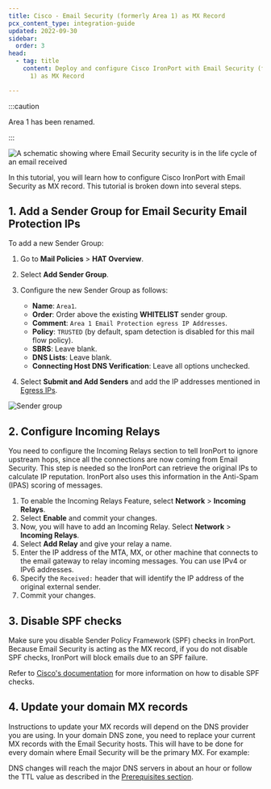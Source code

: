 ```yaml
---
title: Cisco - Email Security (formerly Area 1) as MX Record
pcx_content_type: integration-guide
updated: 2022-09-30
sidebar:
  order: 3
head:
  - tag: title
    content: Deploy and configure Cisco IronPort with Email Security (formerly Area
      1) as MX Record

---
```



:::caution

Area 1 has been renamed. <Render file="rename-area1-to-ces" />


:::

![A schematic showing where Email Security security is in the life cycle of an email received](~/assets/images/email-security/deployment/inline-setup/cisco-area1-mx/cisco-area1-mx.png)

In this tutorial, you will learn how to configure Cisco IronPort with Email Security as MX record. This tutorial is broken down into several steps.

<Render file="deployment/mx-deployment-prerequisites" />

## 1. Add a Sender Group for Email Security Email Protection IPs

To add a new Sender Group:

1. Go to **Mail Policies** > **HAT Overview**.

2. Select **Add Sender Group**.

3. Configure the new Sender Group as follows:
   * **Name**: `Area1`.
   * **Order**: Order above the existing **WHITELIST** sender group.
   * **Comment**: `Area 1 Email Protection egress IP Addresses`.
   * **Policy**: `TRUSTED` (by default, spam detection is disabled for this mail flow policy).
   * **SBRS**: Leave blank.
   * **DNS Lists**: Leave blank.
   * **Connecting Host DNS Verification**: Leave all options unchecked.

4. Select **Submit and Add Senders** and add the IP addresses mentioned in [Egress IPs](/email-security/deployment/inline/reference/egress-ips/).

![Sender group](~/assets/images/email-security/deployment/inline-setup/cisco-area1-mx/step1.png)

## 2. Configure Incoming Relays

You need to configure the Incoming Relays section to tell IronPort to ignore upstream hops, since all the connections are now coming from Email Security. This step is needed so the IronPort can retrieve the original IPs to calculate IP reputation. IronPort also uses this information in the Anti-Spam (IPAS) scoring of messages.

1. To enable the Incoming Relays Feature, select **Network** > **Incoming Relays**.
2. Select **Enable** and commit your changes.
3. Now, you will have to add an Incoming Relay. Select **Network** > **Incoming Relays**.
4. Select **Add Relay** and give your relay a name.
5. Enter the IP address of the MTA, MX, or other machine that connects to the email gateway to relay incoming messages. You can use IPv4 or IPv6 addresses.
6. Specify the `Received:` header that will identify the IP address of the original external sender.
7. Commit your changes.

## 3. Disable SPF checks

Make sure you disable Sender Policy Framework (SPF) checks in IronPort. Because Email Security is acting as the MX record, if you do not disable SPF checks, IronPort will block emails due to an SPF failure.

Refer to [Cisco's documentation](https://www.cisco.com/c/en/us/support/docs/security/email-security-appliance/117973-faq-esa-00.html) for more information on how to disable SPF checks.

## 4. Update your domain MX records

Instructions to update your MX records will depend on the DNS provider you are using. In your domain DNS zone, you need to replace your current MX records with the Email Security hosts. This will have to be done for every domain where Email Security will be the primary MX. For example:

<Render file="deployment/mx-deployment-values" /> <Render file="deployment/mx-geographic-locations" />

DNS changes will reach the major DNS servers in about an hour or follow the TTL value as described in the [Prerequisites section](#prerequisites).
